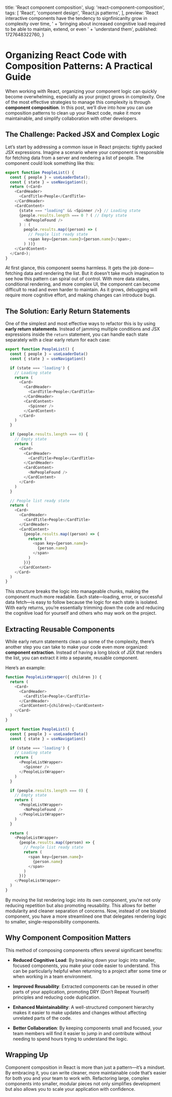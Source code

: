   title: 'React component composition',
  slug: 'react-component-composition',
  tags: [
    'React',
    'component design',
    'React.js patterns',
  ],
  preview:
    'React interactive components have the tendency to signfinicanlty grow in complexity over time, ' +
    'bringing about increased congnitive load required to be able to maintain, extend, or even ' +
    'understand them',
  published: 1727648322760,
}

# Organizing React Code with Composition Patterns: A Practical Guide

When working with React, organizing your component logic can quickly become overwhelming, especially as your project grows in complexity. One of the most effective strategies to manage this complexity is through **component composition**. In this post, we’ll dive into how you can use composition patterns to clean up your React code, make it more maintainable, and simplify collaboration with other developers.

## The Challenge: Packed JSX and Complex Logic

Let’s start by addressing a common issue in React projects: tightly packed JSX expressions. Imagine a scenario where your component is responsible for fetching data from a server and rendering a list of people. The component could look something like this:

```javascript
export function PeopleList() {
  const { people } = useLoaderData();
  const { state } = useNavigation();
  return (<Card>
    <CardHeader>
      <CardTitle>People</CardTitle>
    </CardHeader>
    <CardContent>
      {state === "loading" && <Spinner />} // Loading state
      {people.results.length === 0 ? ( // Empty state
        <NoPeopleFound />
      ) : (
        people.results.map((person) => (
          // People list ready state
          <span key={person.name}>{person.name}</span>;
        ) ))}
    </CardContent>
  </Card>);
}
```

At first glance, this component seems harmless. It gets the job done—fetching data and rendering the list. But it doesn't take much imagination to see how this pattern can spiral out of control. With more data states, conditional rendering, and more complex UI, the component can become difficult to read and even harder to maintain. As it grows, debugging will require more cognitive effort, and making changes can introduce bugs.

## The Solution: Early Return Statements

One of the simplest and most effective ways to refactor this is by using **early return statements**. Instead of jamming multiple conditions and JSX expressions inside the `return` statement, you can handle each state separately with a clear early return for each case:

```javascript
export function PeopleList() {
  const { people } = useLoaderData()
  const { state } = useNavigation()

  if (state === 'loading') {
    // Loading state
    return (
      <Card>
        <CardHeader>
          <CardTitle>People</CardTitle>
        </CardHeader>
        <CardContent>
          <Spinner />
        </CardContent>
      </Card>
    )
  }

  if (people.results.length === 0) {
    // Empty state
    return (
      <Card>
        <CardHeader>
          <CardTitle>People</CardTitle>
        </CardHeader>
        <CardContent>
          <NoPeopleFound />
        </CardContent>
      </Card>
    )
  }

  // People list ready state
  return (
    <Card>
      <CardHeader>
        <CardTitle>People</CardTitle>
      </CardHeader>
      <CardContent>
        {people.results.map((person) => {
          return (
            <span key={person.name}>
              {person.name}
            </span>
          )
        })}
      </CardContent>
    </Card>
  )
}
```

This structure breaks the logic into manageable chunks, making the component much more readable. Each state—loading, error, or successful data fetch—is easy to follow because the logic for each state is isolated. With early returns, you’re essentially trimming down the code and reducing the cognitive load for yourself and others who may work on the project.

## Extracting Reusable Components

While early return statements clean up some of the complexity, there’s another step you can take to make your code even more organized: **component extraction**. Instead of having a long block of JSX that renders the list, you can extract it into a separate, reusable component.

Here’s an example:

```javascript
function PeopleListWrapper({ children }) {
  return (
    <Card>
      <CardHeader>
        <CardTitle>People</CardTitle>
      </CardHeader>
      <CardContent>{children}</CardContent>
    </Card>
  )
}

export function PeopleList() {
  const { people } = useLoaderData()
  const { state } = useNavigation()

  if (state === 'loading') {
    // Loading state
    return (
      <PeopleListWrapper>
        <Spinner />
      </PeopleListWrapper>
    )
  }

  if (people.results.length === 0) {
    // Empty state
    return (
      <PeopleListWrapper>
        <NoPeopleFound />
      </PeopleListWrapper>
    )
  }

  return (
    <PeopleListWrapper>
      {people.results.map((person) => {
        // People list ready state
        return (
          <span key={person.name}>
            {person.name}
          </span>
        )
      })}
    </PeopleListWrapper>
  )
}
```

By moving the list rendering logic into its own component, you’re not only reducing repetition but also promoting reusability. This allows for better modularity and cleaner separation of concerns. Now, instead of one bloated component, you have a more streamlined one that delegates rendering logic to smaller, single-responsibility components.

## Why Component Composition Matters

This method of composing components offers several significant benefits:

- **Reduced Cognitive Load**: By breaking down your logic into smaller, focused components, you make your code easier to understand. This can be particularly helpful when returning to a project after some time or when working in a team environment.

- **Improved Reusability**: Extracted components can be reused in other parts of your application, promoting DRY (Don’t Repeat Yourself) principles and reducing code duplication.

- **Enhanced Maintainability**: A well-structured component hierarchy makes it easier to make updates and changes without affecting unrelated parts of the code.

- **Better Collaboration**: By keeping components small and focused, your team members will find it easier to jump in and contribute without needing to spend hours trying to understand the logic.

## Wrapping Up

Component composition in React is more than just a pattern—it’s a mindset. By embracing it, you can write cleaner, more maintainable code that’s easier for both you and your team to work with. Refactoring large, complex components into smaller, modular pieces not only simplifies development but also allows you to scale your application with confidence.
